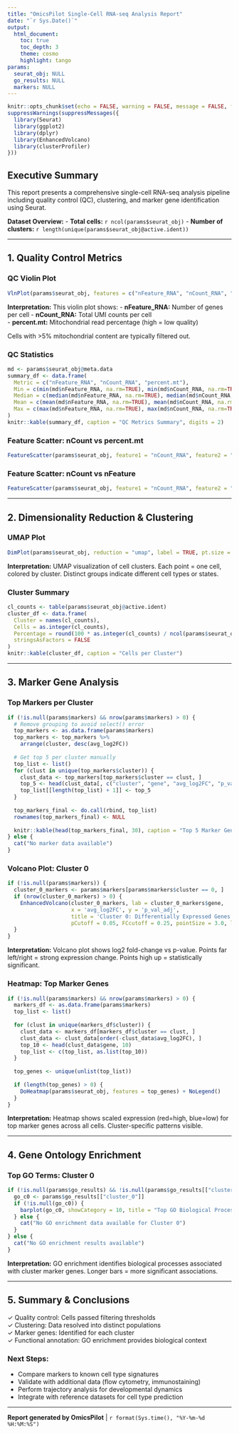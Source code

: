 ---
title: "OmicsPilot Single-Cell RNA-seq Analysis Report"
date: "`r Sys.Date()`"
output:
  html_document:
    toc: true
    toc_depth: 3
    theme: cosmo
    highlight: tango
params:
  seurat_obj: NULL
  go_results: NULL
  markers: NULL
---

```{r setup, include=FALSE}
knitr::opts_chunk$set(echo = FALSE, warning = FALSE, message = FALSE, fig.width = 10, fig.height = 6, dpi = 150)
suppressWarnings(suppressMessages({
  library(Seurat)
  library(ggplot2)
  library(dplyr)
  library(EnhancedVolcano)
  library(clusterProfiler)
}))
```

## Executive Summary

This report presents a comprehensive single-cell RNA-seq analysis pipeline including quality control (QC), clustering, and marker gene identification using Seurat.

**Dataset Overview:**
- **Total cells:** `r ncol(params$seurat_obj)`
- **Number of clusters:** `r length(unique(params$seurat_obj@active.ident))`

---

## 1. Quality Control Metrics

### QC Violin Plot

```{r qc_violin, fig.height=5}
VlnPlot(params$seurat_obj, features = c("nFeature_RNA", "nCount_RNA", "percent.mt"), ncol = 3)
```

**Interpretation:** This violin plot shows:
- **nFeature_RNA:** Number of genes per cell
- **nCount_RNA:** Total UMI counts per cell  
- **percent.mt:** Mitochondrial read percentage (high = low quality)

Cells with >5% mitochondrial content are typically filtered out.

### QC Statistics

```{r qc_stats}
md <- params$seurat_obj@meta.data
summary_df <- data.frame(
  Metric = c("nFeature_RNA", "nCount_RNA", "percent.mt"),
  Min = c(min(md$nFeature_RNA, na.rm=TRUE), min(md$nCount_RNA, na.rm=TRUE), min(md$percent.mt, na.rm=TRUE)),
  Median = c(median(md$nFeature_RNA, na.rm=TRUE), median(md$nCount_RNA, na.rm=TRUE), median(md$percent.mt, na.rm=TRUE)),
  Mean = c(mean(md$nFeature_RNA, na.rm=TRUE), mean(md$nCount_RNA, na.rm=TRUE), mean(md$percent.mt, na.rm=TRUE)),
  Max = c(max(md$nFeature_RNA, na.rm=TRUE), max(md$nCount_RNA, na.rm=TRUE), max(md$percent.mt, na.rm=TRUE))
)
knitr::kable(summary_df, caption = "QC Metrics Summary", digits = 2)
```

### Feature Scatter: nCount vs percent.mt

```{r feature_scatter_mt}
FeatureScatter(params$seurat_obj, feature1 = "nCount_RNA", feature2 = "percent.mt")
```

### Feature Scatter: nCount vs nFeature

```{r feature_scatter_features}
FeatureScatter(params$seurat_obj, feature1 = "nCount_RNA", feature2 = "nFeature_RNA")
```

---

## 2. Dimensionality Reduction & Clustering

### UMAP Plot

```{r umap_plot, fig.height=8}
DimPlot(params$seurat_obj, reduction = "umap", label = TRUE, pt.size = 2, label.size = 6)
```

**Interpretation:** UMAP visualization of cell clusters. Each point = one cell, colored by cluster. Distinct groups indicate different cell types or states.

### Cluster Summary

```{r cluster_summary}
cl_counts <- table(params$seurat_obj@active.ident)
cluster_df <- data.frame(
  Cluster = names(cl_counts),
  Cells = as.integer(cl_counts),
  Percentage = round(100 * as.integer(cl_counts) / ncol(params$seurat_obj), 2),
  stringsAsFactors = FALSE
)
knitr::kable(cluster_df, caption = "Cells per Cluster")
```

---

## 3. Marker Gene Analysis

### Top Markers per Cluster

```{r top_markers}
if (!is.null(params$markers) && nrow(params$markers) > 0) {
  # Remove grouping to avoid select() error
  top_markers <- as.data.frame(params$markers)
  top_markers <- top_markers %>%
    arrange(cluster, desc(avg_log2FC))
  
  # Get top 5 per cluster manually
  top_list <- list()
  for (clust in unique(top_markers$cluster)) {
    clust_data <- top_markers[top_markers$cluster == clust, ]
    top_5 <- head(clust_data[, c("cluster", "gene", "avg_log2FC", "p_val_adj")], 5)
    top_list[[length(top_list) + 1]] <- top_5
  }
  
  top_markers_final <- do.call(rbind, top_list)
  rownames(top_markers_final) <- NULL
  
  knitr::kable(head(top_markers_final, 30), caption = "Top 5 Marker Genes per Cluster", digits = 4)
} else {
  cat("No marker data available")
}
```

### Volcano Plot: Cluster 0

```{r volcano_plot}
if (!is.null(params$markers)) {
  cluster_0_markers <- params$markers[params$markers$cluster == 0, ]
  if (nrow(cluster_0_markers) > 0) {
    EnhancedVolcano(cluster_0_markers, lab = cluster_0_markers$gene, 
                    x = 'avg_log2FC', y = 'p_val_adj',
                    title = 'Cluster 0: Differentially Expressed Genes',
                    pCutoff = 0.05, FCcutoff = 0.25, pointSize = 3.0, labSize = 4.0)
  }
}
```

**Interpretation:** Volcano plot shows log2 fold-change vs p-value. Points far left/right = strong expression change. Points high up = statistically significant.

### Heatmap: Top Marker Genes

```{r heatmap_plot, fig.height=12, fig.width=10}
if (!is.null(params$markers) && nrow(params$markers) > 0) {
  markers_df <- as.data.frame(params$markers)
  top_list <- list()
  
  for (clust in unique(markers_df$cluster)) {
    clust_data <- markers_df[markers_df$cluster == clust, ]
    clust_data <- clust_data[order(-clust_data$avg_log2FC), ]
    top_10 <- head(clust_data$gene, 10)
    top_list <- c(top_list, as.list(top_10))
  }
  
  top_genes <- unique(unlist(top_list))
  
  if (length(top_genes) > 0) {
    DoHeatmap(params$seurat_obj, features = top_genes) + NoLegend()
  }
}
```

**Interpretation:** Heatmap shows scaled expression (red=high, blue=low) for top marker genes across all cells. Cluster-specific patterns visible.

---

## 4. Gene Ontology Enrichment

### Top GO Terms: Cluster 0

```{r go_plot, fig.height=7}
if (!is.null(params$go_results) && !is.null(params$go_results[["cluster_0"]])) {
  go_c0 <- params$go_results[["cluster_0"]]
  if (!is.null(go_c0)) {
    barplot(go_c0, showCategory = 10, title = "Top GO Biological Processes - Cluster 0")
  } else {
    cat("No GO enrichment data available for Cluster 0")
  }
} else {
  cat("No GO enrichment results available")
}
```

**Interpretation:** GO enrichment identifies biological processes associated with cluster marker genes. Longer bars = more significant associations.

---

## 5. Summary & Conclusions

✓ Quality control: Cells passed filtering thresholds  
✓ Clustering: Data resolved into distinct populations  
✓ Marker genes: Identified for each cluster  
✓ Functional annotation: GO enrichment provides biological context

### Next Steps:
- Compare markers to known cell type signatures
- Validate with additional data (flow cytometry, immunostaining)
- Perform trajectory analysis for developmental dynamics
- Integrate with reference datasets for cell type prediction

---

**Report generated by OmicsPilot** | `r format(Sys.time(), "%Y-%m-%d %H:%M:%S")`